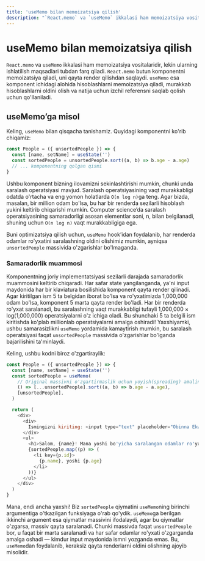 ```yaml
---
title: 'useMemo bilan memoizatsiya qilish'
description: "`React.memo` va `useMemo` ikkalasi ham memoizatsiya vositalaridir, lekin ularning ishlatilish maqsadlari tubdan farq qiladi. `React.memo` butun komponentni memoizatsiya qiladi, uni qayta render qilishdan saqlaydi. `useMemo` esa komponent ichidagi alohida hisoblashlarni memoizatsiya qiladi, murakkab hisoblashlarni oldini olish va natija uchun izchil referensni saqlab qolish uchun qo'llaniladi."
---
```


# useMemo bilan memoizatsiya qilish

`React.memo` va `useMemo` ikkalasi ham memoizatsiya vositalaridir, lekin ularning ishlatilish maqsadlari tubdan farq qiladi. `React.memo` butun komponentni memoizatsiya qiladi, uni qayta render qilishdan saqlaydi. `useMemo` esa komponent ichidagi alohida hisoblashlarni memoizatsiya qiladi, murakkab hisoblashlarni oldini olish va natija uchun izchil referensni saqlab qolish uchun qo'llaniladi.

## useMemo’ga misol

Keling, `useMemo` bilan qisqacha tanishamiz. Quyidagi komponentni ko'rib chiqamiz:

```js copy
const People = ({ unsortedPeople }) => {
  const [name, setName] = useState('')
  const sortedPeople = unsortedPeople.sort((a, b) => b.age - a.age)
  // ... komponentning qolgan qismi
}
```

Ushbu komponent bizning ilovamizni sekinlashtirishi mumkin, chunki unda saralash operatsiyasi mavjud. Saralash operatsiyasining vaqt murakkabligi odatda o'rtacha va eng yomon holatlarda `O(n log n)`ga teng. Agar bizda, masalan, bir million odam bo'lsa, bu har bir renderda sezilarli hisoblash yukini keltirib chiqarishi mumkin. Computer science’da saralash operatsiyasining samaradorligi asosan elementlar soni, n, bilan belgilanadi, shuning uchun `O(n log n)` vaqt murakkabligiga ega.

Buni optimizatsiya qilish uchun, `useMemo` hook’idan foydalanib, har renderda odamlar ro'yxatini saralashning oldini olishimiz mumkin, ayniqsa `unsortedPeople` massivida o'zgarishlar bo'lmaganda.

### Samaradorlik muammosi

Komponentning joriy implementatsiyasi sezilarli darajada samaradorlik muammosini keltirib chiqaradi. Har safar state yangilanganda, ya'ni input maydonida har bir klaviatura bosilishida komponent qayta render qilinadi. Agar kiritilgan ism 5 ta belgidan iborat bo'lsa va ro'yxatimizda 1,000,000 odam bo'lsa, komponent 5 marta qayta render bo'ladi. Har bir renderda ro'yxat saralanadi, bu saralashning vaqt murakkabligi tufayli 1,000,000 × log(1,000,000) operatsiyalarni o'z ichiga oladi. Bu shunchaki 5 ta belgili ism kiritishda ko'plab millionlab operatsiyalarni amalga oshiradi! Yaxshiyamki, ushbu samarasizlikni `useMemo` yordamida kamaytirish mumkin, bu saralash operatsiyasi faqat `unsortedPeople` massivida o'zgarishlar bo'lganda bajarilishini ta'minlaydi.

Keling, ushbu kodni biroz o'zgartiraylik:

```js copy
const People = ({ unsortedPeople }) => {
  const [name, setName] = useState('')
  const sortedPeople = useMemo(
    // Original massivni o'zgartirmaslik uchun yoyish(spreading) amalini ishlatamiz
    () => [...unsortedPeople].sort((a, b) => b.age - a.age),
    [unsortedPeople],
  )

  return (
    <div>
      <div>
        Ismingizni kiriting: <input type="text" placeholder="Obinna Ekwuno" onChange={(e) => setName(e.target.value)} />
      </div>
      <ul>
        <h1>Salom, {name}! Mana yoshi bo'yicha saralangan odamlar ro'yxati!</h1>
        {sortedPeople.map((p) => (
          <li key={p.id}>
            {p.name}, yoshi {p.age}
          </li>
        ))}
      </ul>
    </div>
  )
}
```

Mana, endi ancha yaxshi! Biz `sortedPeople` qiymatini `useMemo`ning birinchi argumentiga o'tkazilgan funksiyaga o'rab qo'ydik. `useMemo`ga berilgan ikkinchi argument esa qiymatlar massivini ifodalaydi, agar bu qiymatlar o'zgarsa, massiv qayta saralanadi. Chunki massivda faqat `unsortedPeople` bor, u faqat bir marta saralanadi va har safar odamlar ro'yxati o'zgarganda amalga oshadi — kimdur input maydonida ismni yozganda emas. Bu, `useMemo`dan foydalanib, keraksiz qayta renderlarni oldini olishning ajoyib misolidir.
